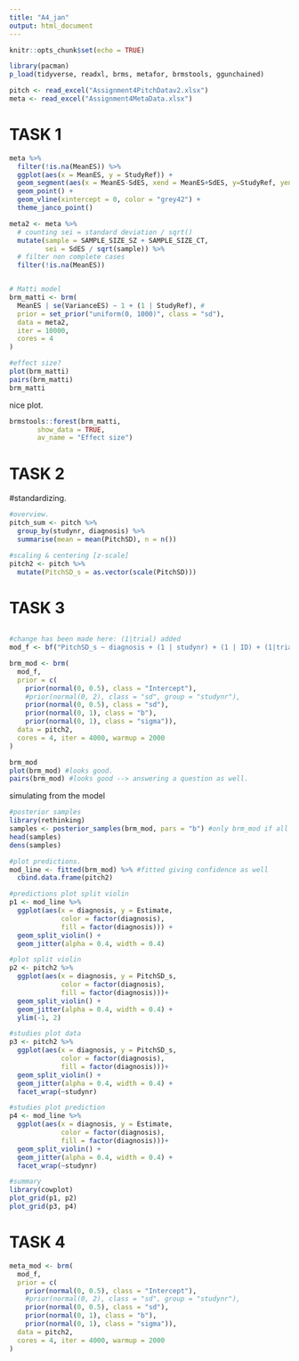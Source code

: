 ```yaml
---
title: "A4_jan"
output: html_document
---
```


```r
knitr::opts_chunk$set(echo = TRUE)

library(pacman)
p_load(tidyverse, readxl, brms, metafor, brmstools, ggunchained)

pitch <- read_excel("Assignment4PitchDatav2.xlsx")
meta <- read_excel("Assignment4MetaData.xlsx")
```

# TASK 1

```r
meta %>%
  filter(!is.na(MeanES)) %>%
  ggplot(aes(x = MeanES, y = StudyRef)) +
  geom_segment(aes(x = MeanES-SdES, xend = MeanES+SdES, y=StudyRef, yend=StudyRef)) +
  geom_point() +
  geom_vline(xintercept = 0, color = "grey42") +
  theme_janco_point()
```

```r
meta2 <- meta %>%
  # counting sei = standard deviation / sqrt()
  mutate(sample = SAMPLE_SIZE_SZ + SAMPLE_SIZE_CT,
         sei = SdES / sqrt(sample)) %>%
  # filter non complete cases
  filter(!is.na(MeanES))


# Matti model
brm_matti <- brm(
  MeanES | se(VarianceES) ~ 1 + (1 | StudyRef), #
  prior = set_prior("uniform(0, 1000)", class = "sd"),
  data = meta2, 
  iter = 10000,
  cores = 4
)

#effect size?
plot(brm_matti)
pairs(brm_matti)
brm_matti

```

nice plot. 

```r
brmstools::forest(brm_matti,
       show_data = TRUE,
       av_name = "Effect size")
```


# TASK 2
#standardizing. 

```r
#overview. 
pitch_sum <- pitch %>%
  group_by(studynr, diagnosis) %>%
  summarise(mean = mean(PitchSD), n = n())

#scaling & centering [z-scale] 
pitch2 <- pitch %>%
  mutate(PitchSD_s = as.vector(scale(PitchSD)))

```


# TASK 3
```r

```


```r
#change has been made here: (1|trial) added
mod_f <- bf("PitchSD_s ~ diagnosis + (1 | studynr) + (1 | ID) + (1|trial)")

brm_mod <- brm(
  mod_f, 
  prior = c(
    prior(normal(0, 0.5), class = "Intercept"),
    #prior(normal(0, 2), class = "sd", group = "studynr"),
    prior(normal(0, 0.5), class = "sd"),
    prior(normal(0, 1), class = "b"),
    prior(normal(0, 1), class = "sigma")),
  data = pitch2, 
  cores = 4, iter = 4000, warmup = 2000
)

brm_mod
plot(brm_mod) #looks good. 
pairs(brm_mod) #looks good --> answering a question as well. 

```

simulating from the model

```r

#posterior samples
library(rethinking)
samples <- posterior_samples(brm_mod, pars = "b") #only brm_mod if all param. 
head(samples)
dens(samples)

#plot predictions. 
mod_line <- fitted(brm_mod) %>% #fitted giving confidence as well 
  cbind.data.frame(pitch2)

#predictions plot split violin
p1 <- mod_line %>%
  ggplot(aes(x = diagnosis, y = Estimate,
             color = factor(diagnosis),
             fill = factor(diagnosis))) +
  geom_split_violin() +
  geom_jitter(alpha = 0.4, width = 0.4)

#plot split violin 
p2 <- pitch2 %>%
  ggplot(aes(x = diagnosis, y = PitchSD_s,
             color = factor(diagnosis),
             fill = factor(diagnosis)))+
  geom_split_violin() +
  geom_jitter(alpha = 0.4, width = 0.4) +
  ylim(-1, 2)

#studies plot data
p3 <- pitch2 %>%
  ggplot(aes(x = diagnosis, y = PitchSD_s,
             color = factor(diagnosis),
             fill = factor(diagnosis)))+
  geom_split_violin() +
  geom_jitter(alpha = 0.4, width = 0.4) +
  facet_wrap(~studynr)

#studies plot prediction
p4 <- mod_line %>%
  ggplot(aes(x = diagnosis, y = Estimate,
             color = factor(diagnosis),
             fill = factor(diagnosis)))+
  geom_split_violin() +
  geom_jitter(alpha = 0.4, width = 0.4) +
  facet_wrap(~studynr)

#summary
library(cowplot)
plot_grid(p1, p2)
plot_grid(p3, p4)


```


# TASK 4
```r

meta_mod <- brm(
  mod_f, 
  prior = c(
    prior(normal(0, 0.5), class = "Intercept"),
    #prior(normal(0, 2), class = "sd", group = "studynr"),
    prior(normal(0, 0.5), class = "sd"),
    prior(normal(0, 1), class = "b"),
    prior(normal(0, 1), class = "sigma")),
  data = pitch2, 
  cores = 4, iter = 4000, warmup = 2000
)

```

